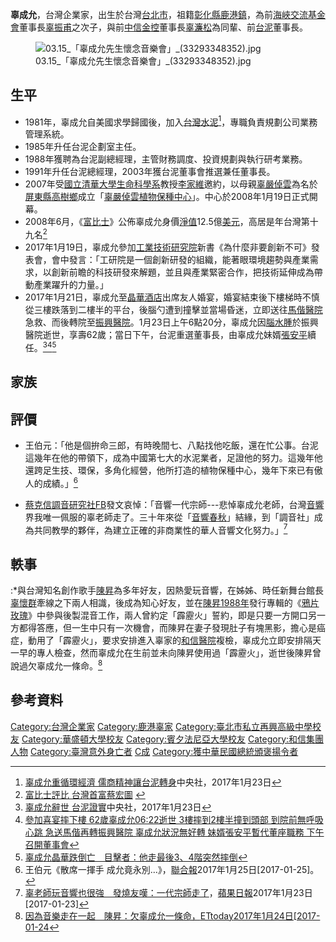 {{Infobox_officeholder
| name = 辜成允
| image name =馬總統參訪現代版「諾亞方舟」－辜嚴倬雲植物保種中心 高度肯定其努力成果與貢獻(辜成允)(cropped).jpg
| width = 180
|圖像說明 = 攝於2015年
| now = [[台泥|台泥]]企業董事長、[[信昌化工|信昌化工]]董事長
| period = 
| Sex = 男 
| Native place = {{ROC}}[[臺灣省|臺灣省]][[彰化縣|彰化縣]][[鹿港鎮|鹿港鎮]]
| nationality = {{ROC}}
| birth_date = {{birth date|1954|11|28}}
| birth_place = {{ROC}}[[臺灣省|臺灣省]][[臺北市_(省轄市)|臺北市]]
| death_date = {{death date and age|2017|1|23|1954|11|28}}
| death_place = {{ROC}}[[臺北市|臺北市]][[北投區|北投區]][[振興醫院|振興醫院]]
| relatives =（父）[[辜振甫|辜振甫]]<br>（母）[[辜嚴倬雲|辜嚴倬雲]]
| spouse = 侯天儀 
| place of birth = {{TWN}}[[台北市|台北市]]
| educate = 
* 美國華盛頓大學會計系學士 1977年</span>
* 美國賓州大學華頓學院企業管理碩士 1981年</span>
| past = 
* 台泥企業總經理 1991年-
* 台泥企業董事長 2003年-2017年1月23日
* 台英商務協會會長 1999年-
* 和宇寬頻(KGEx)及[[和信電訊|和信電訊]](KGT)董事長
*[[三三會|三三會]]理事
}}
'''辜成允'''{{BD|1954年|11月28日|2017年|1月23日|catIdx=Koo}}，台灣企業家，出生於台灣[[台北市|台北市]]，祖籍[[彰化縣|彰化縣]][[鹿港鎮|鹿港鎮]]，為前[[海峽交流基金會|海峽交流基金會]]董事長[[辜振甫|辜振甫]]之次子，與前[[中信金控|中信金控]]董事長[[辜濂松|辜濂松]]為同輩、前[[台泥|台泥]]董事長。

[[File:03.15_「辜成允先生懷念音樂會」_(33293348352).jpg|thumb]]

==生平==
*1981年，辜成允自美國求學歸國後，加入[[台灣水泥|台灣水泥]]<ref>[http://www.cna.com.tw/news/firstnews/201701230037-1.aspx 辜成允重循環經濟 儒商精神讓台泥轉身]中央社，2017年1月23日</ref>，專職負責規劃公司業務管理系統。
*1985年升任台泥企劃室主任。
*1988年獲聘為台泥副總經理，主管財務調度、投資規劃與執行研考業務。
*1991年升任台泥總經理，2003年獲台泥董事會推選兼任董事長。
*2007年受[[國立清華大學生命科學系|國立清華大學生命科學系]]教授[[李家維|李家維]]邀約，以母親[[辜嚴倬雲|辜嚴倬雲]]為名於[[屏東縣|屏東縣]][[高樹鄉|高樹鄉]]成立「[http://www.kbcc.org.tw 辜嚴倬雲植物保種中心]」。中心於2008年1月19日正式開幕。
*2008年6月，《[[富比士|富比士]]》公佈辜成允身價[[淨值|淨值]]12.5億[[美元|美元]]，高居是年台灣第十九名<ref>[http://www.libertytimes.com.tw/2008/new/jun/6/today-life6.htm 富比士評比 台灣首富蔡宏圖] {{webarchive|url=https://web.archive.org/web/20130421093640/http://www.libertytimes.com.tw/2008/new/jun/6/today-life6.htm |date=2013-04-21 }}</ref>
*2017年1月19日，辜成允參加[[工業技術研究院|工業技術研究院]]新書《為什麼非要創新不可》發表會，會中發言：「工研院是一個創新研發的組織，能著眼環境趨勢與產業需求，以創新前瞻的科技研發來解題，並且與產業緊密合作，把技術延伸成為帶動產業躍升的力量。」
*2017年1月21日，辜成允至[[晶華酒店|晶華酒店]]出席友人婚宴，婚宴結束後下樓梯時不慎從三樓跌落到二樓半的平台，後腦勺遭到撞擊並當場昏迷，立即送往[[馬偕醫院|馬偕醫院]]急救、而後轉院至[[振興醫院|振興醫院]]。1月23日上午6點20分，辜成允因[[腦水腫|腦水腫]]於振興醫院逝世，享壽62歲；當日下午，台泥重選董事長，由辜成允妹婿[[張安平|張安平]]續任。<ref>[http://www.cna.com.tw/news/firstnews/201701235003-1.aspx 辜成允辭世 台泥證實]中央社，2017年1月23日</ref><ref>[http://www.ttv.com.tw/news/view/10601230011700I/649 參加喜宴摔下樓 62歲辜成允06:22逝世 3樓摔到2樓半撞到頭部 到院前無呼吸心跳 急送馬偕再轉振興醫院 辜成允狀況無好轉 妹婿張安平暫代董座職務 下午召開董事會]</ref><ref>[http://www.appledaily.com.tw/realtimenews/article/local/20170123/1041616 辜成允晶華跌倒亡　目擊者：他走最後3、4階突然摔倒]</ref>

==家族==
<center>
{{chart/start|style=font-size:80%}}
{{chart| | | | | | | | | | | | | | | | | | | | | | | | | | | | | Qi | |Qi=辜琴 }}
{{chart| |,|-|-|-|-|-|-|-|-|-|-|-|-|-|-|-|-|-|-|-|-|-|-|-|-|-|-|-|(}}
{{chart| Xz | | | | | | | | | | | | | | | | | | | | | | | | | | Xr |Xz=辜顯忠|Xr=[[辜顯榮|辜顯榮]]}}
{{chart| |!| | | |,|-|-|-|-|-|-|-|-|-|-|-|v|-|-|-|-|-|-|-|-|-|-|-|^|-|-|-|-|-|-|-|-|-|-|-|-|-|-|-|v|-|-|-|v|-|-|-|-|-|-|-|.|}}
{{chart| Xd | | Yf | | | | | | | | | | Zf | | | | | | | | | | | | | | | | | | | | | | | | | | Wf | | Js | | | | | | Km |Xd=辜孝德|Yf=[[辜岳甫|辜岳甫]]|Zf=[[辜振甫|辜振甫]]|Wf=[[辜偉甫|辜偉甫]]|Js=[[辜京生|辜京生]]|Km=[[辜寬敏|辜寬敏]]}}
{{chart| | | | | |!| | | | | | | | | | | |)|-|-|-|-|-|-|-|v|-|-|-|v|-|-|-|v|-|-|-|.| | | |,|-|-|-|+|-|-|-|.| | | |,|-|-|-|+|-|-|-|.| }}
{{chart| | | | | Ls | | | | | | | | | | Qy | | | | | | Cy | | Hq | | Hz | | Hr | | Yh | | Jz | | Hy | | Zm | | Ym | | Ql |Ls=[[辜濂松|辜濂松]]|Qy=[[辜啟允|辜啟允]]|Cy=[[辜成允|辜成允]]|Hq=[[辜怀群|辜怀群]]|Hz=[[辜怀箴|辜怀箴]]|Hr=[[辜怀如|辜怀如]]|Yh=[[辜晏鸿|辜晏鸿]]|Jz=[[辜敬之|辜敬之]]|Hy=[[辜弘毅|辜弘毅]]|Zm=[[辜朝明|辜朝明]]|Ym=[[辜英明|辜英明]]|Ql=[[辜千里|辜千里]]}}
{{chart| |,|-|-|-|+|-|-|-|v|-|-|-|.| | | |)|-|-|-|.| | | |)|-|-|-|.| | | | }}
{{chart| Zl | | Zy | | Zi | | Zu | | Gy | | Ch | | Gk | | Xh |Zl=[[辜仲諒|辜仲諒]]|Zy=[[辜仲瑩|辜仲瑩]]|Zi=[[辜仲立|辜仲立]]|Zu=[[辜仲玉|辜仲玉]]|Gy=[[辜公怡|辜公怡]]|Ch=[[辜承慧|辜承慧]]|Gk=[[辜公恺|辜公恺]]|Xh=[[辜萱慧|辜萱慧]]}}
{{chart/end}}
</center>

{{ahnentafel
|collapsed=yes |align=center
|boxstyle_1=background-color: #fcc;
|boxstyle_2=background-color: #fb9;
|boxstyle_3=background-color: #ffc;
|boxstyle_4=background-color: #bfc;
|boxstyle_5=background-color: #9fe;
|1= 1. '''辜成允'''
|2= 2. [[辜振甫|辜振甫]]
|3= 3. [[辜嚴倬雲|辜嚴倬雲]]
|4= 4. [[辜顯榮|辜顯榮]]
|5= 5. 施過
|6= 6. 嚴琥 
|7= 7. 林慕蘭
|8= 8. 辜琴
|9= 
|10= 
|11= 
|12= 12. [[嚴復|嚴復]]
|13= 
|14= 14. 林爾康
|15= 
|16= 16. 辜安平
|17= 
|18= 
|19= 
|20= 
|21= 
|22= 
|23=
|24= 
|25=
|26=
|27=
|28= 28. 林維讓
|29=
|30=
|31=
}}

== 評價 ==
*王伯元：「他是個拚命三郎，有時晚間七、八點找他吃飯，還在忙公事。台泥這幾年在他的帶領下，成為中國第七大的水泥業者，足證他的努力。這幾年他還跨足生技、環保，多角化經營，他所打造的植物保種中心，幾年下來已有傲人的成績。」<ref>王伯元《散席一揮手 成允竟永別…》，[[聯合報|聯合報]]2017年1月25日[2017-01-25]。</ref>

*[[蔡克信調音研究社|蔡克信調音研究社]]FB發文哀悼：「音響一代宗師---悲悼辜成允老師，台灣[[音響|音響]]界我唯一佩服的辜老師走了。三十年來從「[[音響春秋|音響春秋]]」結緣，到「調音社」成為共同教學的夥伴，為建立正確的非商業性的華人音響文化努力。」<ref>[https://tw.appledaily.com/new/realtime/20170123/1041710/ 辜老師玩音響也很強　發燒友嘆：一代宗師走了]，[[蘋果日報|蘋果日報]]2017年1月23日[2017-01-23]</ref>

== 軼事 ==
:*與台灣知名創作歌手[[陳昇|陳昇]]為多年好友，因熱愛玩音響，在姊姊、時任新舞台館長[[辜懷群|辜懷群]]牽線之下兩人相識，後成為知心好友，並在[[陳昇|陳昇]][[1988年|1988年]]發行專輯的《[[鴉片玫瑰|鴉片玫瑰]]》中參與後製混音工作，兩人曾約定「霹靂火」誓約，即是只要一方開口另一方都得答應，但一生中只有一次機會，而陳昇在妻子發現肚子有塊黑影，擔心是癌症，動用了「霹靂火」，要求安排進入辜家的[[和信醫院|和信醫院]]複檢，辜成允立即安排隔天一早的專人檢查，然而辜成允在生前並未向陳昇使用過「霹靂火」，逝世後陳昇曾說過欠辜成允一條命。<ref>[https://www.ettoday.net/news/20170124/855562.htm 因為音樂走在一起　陳昇：欠辜成允一條命，[[ETtoday|ETtoday]]2017年1月24日[2017-01-24]</ref>

== 參考資料 ==
<div class="references-small">
<references />
</div>

{{DEFAULTSORT:G}}
[[Category:台灣企業家|Category:台灣企業家]]
[[Category:鹿港辜家|Category:鹿港辜家]]
[[Category:臺北市私立再興高級中學校友|Category:臺北市私立再興高級中學校友]]
[[Category:華盛頓大學校友|Category:華盛頓大學校友]]
[[Category:賓夕法尼亞大學校友|Category:賓夕法尼亞大學校友]]
[[Category:和信集團人物|Category:和信集團人物]]
[[Category:臺灣意外身亡者|Category:臺灣意外身亡者]]
[[Category:辜姓|C成]]
[[Category:獲中華民國總統頒褒揚令者|Category:獲中華民國總統頒褒揚令者]]